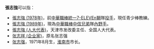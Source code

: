 '''張志強'''可以指：
*[[張志強_(1978年)|張志強 (1978年)]]，前[[中華職棒|中華職棒]][[統一7-ELEVEn獅|統一7-ELEVEn獅]]隊[[投手|投手]]，現任青少棒教練。
*[[張志強_(1989年)|張志強 (1989年)]]，現為[[中華職棒|中華職棒]][[中信兄弟|中信兄弟]]隊[[內野手|內野手]]。
*[[張志強_(人大代表)|張志強 (人大代表)]]，天津市发改委主任、全国人大代表。
* [[张志祥_(企业家)|张志祥 (企业家)]]，原名张志强
* [[张志强_(1971年)|张志强]]，1971年8月生，[[淮南市|淮南市]]市长。



{{disambig|Z志强|cat=三字张姓人名消歧义}}